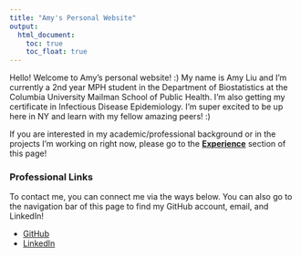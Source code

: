 ```yaml
---
title: "Amy's Personal Website"
output: 
  html_document:
    toc: true
    toc_float: true
---
```


Hello! Welcome to Amy's personal website! :) My name is Amy Liu and I'm currently a 2nd year MPH student in the Department of Biostatistics at the Columbia University Mailman School of Public Health. I'm also getting my certificate in Infectious Disease Epidemiology. I'm super excited to be up here in NY and learn with my fellow amazing peers! :) 

If you are interested in my academic/professional background or in the projects I'm working on right now, please go to the **[Experience](experience.html)** section of this page! 


### Professional Links
To contact me, you can connect me via the ways below. You can also go to the navigation bar of this page to find my GitHub account, email, and LinkedIn!

* [GitHub](http://github.com/amyfliu/)
* [LinkedIn](https://www.linkedin.com/in/amyfliu/)
